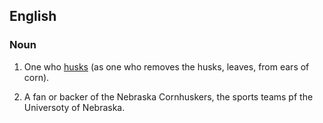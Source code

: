 ==English==
===Noun===
{{en-noun}}

#One who [[husk]]s (as one who removes the husks, leaves, from ears of corn).
#{{US}}{{slang}} A fan or backer of the Nebraska Cornhuskers, the sports teams pf the Universoty of Nebraska.